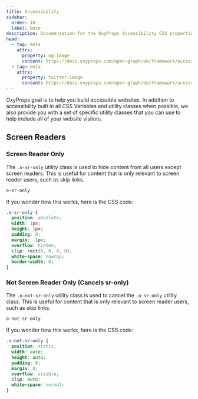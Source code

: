 ```yaml
---
title: Accessibility
sidebar:
  order: 10
  label: Base
description: Documentation for the OxyProps Accessibility CSS properties and utility classes.
head:
  - tag: meta
    attrs:
      property: og:image
      content: https://docs.oxyprops.com/open-graph/en/framework/accessibility/base-classes.png
  - tag: meta
    attrs:
      property: twitter:image
      content: https://docs.oxyprops.com/open-graph/en/framework/accessibility/base-classes.png
---
```


OxyProps goal is to help you build accessible websites. In addition to accessibility built in all CSS Variables and utility classes when possible, we also provide you with a set of specific utility classes that you can use to help include all of your website visitors.

## Screen Readers

### Screen Reader Only

The `.o-sr-only` utility class is used to hide content from all users except screen readers. This is useful for content that is only relevant to screen reader users, such as skip links.

```html title="Utility Class"
o-sr-only
```

If you wonder how this works, here is the CSS code:

```css title="The exact rule for o-sr-only"
.o-sr-only {
  position: absolute;
  width: 1px;
  height: 1px;
  padding: 0;
  margin: -1px;
  overflow: hidden;
  clip: rect(0, 0, 0, 0);
  white-space: nowrap;
  border-width: 0;
}
```

### Not Screen Reader Only (Cancels sr-only)

The `.o-not-sr-only` utility class is used to cancel the `.o-sr-only` utility class. This is useful for content that is only relevant to screen reader users, such as skip links.

```html title="Utility Class"
o-not-sr-only
```

If you wonder how this works, here is the CSS code:

```css title="The exact rule for o-not-sr-only"
.o-not-sr-only {
  position: static;
  width: auto;
  height: auto;
  padding: 0;
  margin: 0;
  overflow: visible;
  clip: auto;
  white-space: normal;
}
```
